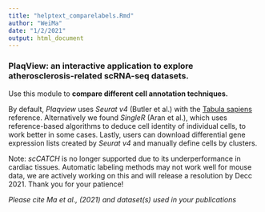 ```yaml
---
title: "helptext_comparelabels.Rmd"
author: "WeiMa"
date: "1/2/2021"
output: html_document
---
```

### **PlaqView**: an interactive application to explore atherosclerosis-related scRNA-seq datasets.

Use this module to **compare different cell annotation techniques.** 

By default, *Plaqview* uses *Seurat v4* (Butler et al.) with the [Tabula sapiens](https://www.biorxiv.org/content/10.1101/2021.07.19.452956v1) reference. Alternatively we found *SingleR* (Aran et al.), which uses reference-based algorithms to deduce cell identity of individual cells, to work better in some cases. Lastly, users can download differential gene expression lists created by *Seurat v4* and manually define cells by clusters. 

Note: *scCATCH* is no longer supported due to its underperformance in cardiac tissues. Automatic labeling methods may not work well for mouse data, we are actively working on this and will release a resolution by Decc 2021. Thank you for your patience!


*Please cite Ma et al., (2021) and dataset(s) used in your publications*

